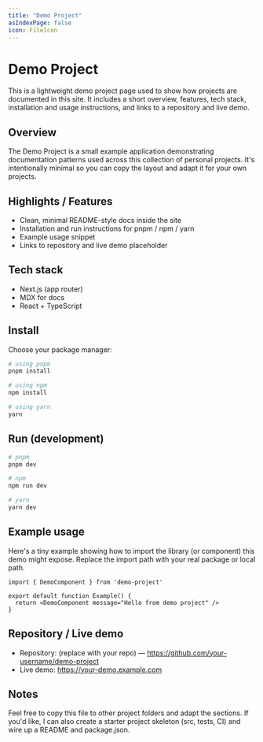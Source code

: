 ```yaml
---
title: "Demo Project"
asIndexPage: false
icon: FileIcon
---
```



# Demo Project

This is a lightweight demo project page used to show how projects are documented in this site. It includes a short overview, features, tech stack, installation and usage instructions, and links to a repository and live demo.

## Overview

The Demo Project is a small example application demonstrating documentation patterns used across this collection of personal projects. It's intentionally minimal so you can copy the layout and adapt it for your own projects.

## Highlights / Features

- Clean, minimal README-style docs inside the site
- Installation and run instructions for pnpm / npm / yarn
- Example usage snippet
- Links to repository and live demo placeholder

## Tech stack

- Next.js (app router)
- MDX for docs
- React + TypeScript

## Install

Choose your package manager:

```bash copy showLineNumbers
# using pnpm
pnpm install

# using npm
npm install

# using yarn
yarn
```

## Run (development)

```bash copy showLineNumbers
# pnpm
pnpm dev

# npm
npm run dev

# yarn
yarn dev
```

## Example usage

Here's a tiny example showing how to import the library (or component) this demo might expose. Replace the import path with your real package or local path.

```tsx copy showLineNumbers
import { DemoComponent } from 'demo-project'

export default function Example() {
  return <DemoComponent message="Hello from demo project" />
}
```

## Repository / Live demo

- Repository: (replace with your repo) — https://github.com/your-username/demo-project
- Live demo: https://your-demo.example.com

## Notes

Feel free to copy this file to other project folders and adapt the sections. If you'd like, I can also create a starter project skeleton (src, tests, CI) and wire up a README and package.json.